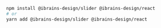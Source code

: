 ```bash
npm install @ibrains-design/slider @ibrains-design/react
# or
yarn add @ibrains-design/slider @ibrains-design/react
```
